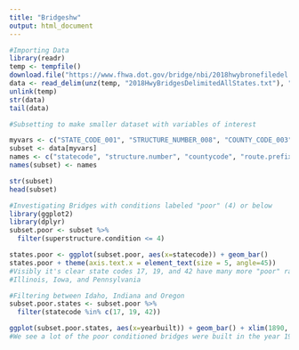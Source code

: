 ```yaml
---
title: "Bridgeshw"
output: html_document
---
```


```r
#Importing Data
library(readr)
temp <- tempfile()
download.file("https://www.fhwa.dot.gov/bridge/nbi/2018hwybronefiledel.zip",temp)
data <- read_delim(unz(temp, "2018HwyBridgesDelimitedAllStates.txt"), ",", col_names = T)
unlink(temp)
str(data)
tail(data)
```

```r
#Subsetting to make smaller dataset with variables of interest

myvars <- c("STATE_CODE_001", "STRUCTURE_NUMBER_008", "COUNTY_CODE_003", "ROUTE_PREFIX_005B", "SERVICE_LEVEL_005C", "MAINTENANCE_021", "YEAR_BUILT_027", "ADT_029", "HISTORY_037", "DECK_COND_058", "SUPERSTRUCTURE_COND_059", "CHANNEL_COND_061")
subset <- data[myvars]
names <- c("statecode", "structure.number", "countycode", "route.prefix", "service.level", "maintenance.responsibility", "yearbuilt", "avg.daily.traffic", "historical.significance", "deck.condition", "superstructure.condition", "channel.condition")
names(subset) <- names
```

```r
str(subset)
head(subset)
```

```r
#Investigating Bridges with conditions labeled "poor" (4) or below
library(ggplot2)
library(dplyr)
subset.poor <- subset %>% 
  filter(superstructure.condition <= 4)

states.poor <- ggplot(subset.poor, aes(x=statecode)) + geom_bar()
states.poor + theme(axis.text.x = element_text(size = 5, angle=45))
#Visibly it's clear state codes 17, 19, and 42 have many more "poor" rated bridges than others
#Illinois, Iowa, and Pennsylvania
```

```r
#Filtering between Idaho, Indiana and Oregon
subset.poor.states <- subset.poor %>% 
  filter(statecode %in% c(17, 19, 42))

ggplot(subset.poor.states, aes(x=yearbuilt)) + geom_bar() + xlim(1890, 1990)
#We see a lot of the poor conditioned bridges were built in the year 1900
```



